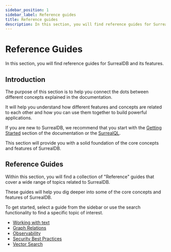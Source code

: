 ```yaml
---
sidebar_position: 1
sidebar_label: Reference guides
title: Reference guides
description: In this section, you will find reference guides for SurrealDB and its features.
---
```


# Reference Guides

In this section, you will find reference guides for SurrealDB and its features.

## Introduction

The purpose of this section is to help you connect the dots between different concepts explained in the documentation. 

It will help you understand how different features and concepts are related to each other and how you can use them together to build powerful applications.

If you are new to SurrealDB, we recommend that you start with the [Getting Started](/docs/surrealdb/introduction/start) section of the documentation or the [SurrealQL](/docs/surrealql).

This section will provide you with a solid foundation of the core concepts and features of SurrealDB.

## Reference Guides

Within this section, you will find a collection of "Reference" guides that cover a wide range of topics related to SurrealDB.

These guides will help you dig deeper into some of the core concepts and features of SurrealDB.

To get started, select a guide from the sidebar or use the search functionality to find a specific topic of interest.

-  [Working with text](/docs/surrealdb/reference-guide/text)
-  [Graph Relations](/docs/surrealdb/reference-guide/graph_relations)
-  [Observability](/docs/surrealdb/reference-guide/observability)
-  [Security Best Practices](/docs/surrealdb/reference-guide/security-best-practices)
-  [Vector Search](/docs/surrealdb/reference-guide/vector-search)
